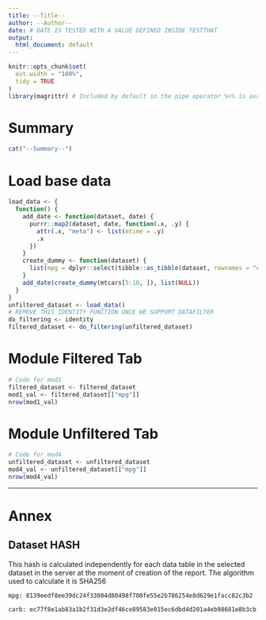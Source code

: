 ```yaml
---
title: --Title--
author: --Author--
date: # DATE IS TESTED WITH A VALUE DEFINED INSIDE TESTTHAT
output:
  html_document: default
---
```


```r
knitr::opts_chunk$set(
  out.width = "100%",
  tidy = TRUE
)
library(magrittr) # Included by default so the pipe operator %>% is available
```

# Summary

```r
cat("--Summary--")
```

# Load base data

```r
load_data <- {
  function() {
    add_date <- function(dataset, date) {
      purrr::map2(dataset, date, function(.x, .y) {
        attr(.x, "meta") <- list(mtime = .y)
        .x
      })
    }
    create_dummy <- function(dataset) {
      list(mpg = dplyr::select(tibble::as_tibble(dataset, rownames = "car"), car, mpg), carb = dplyr::select(tibble::as_tibble(dataset, rownames = "car"), car, carb))
    }
    add_date(create_dummy(mtcars[5:10, ]), list(NULL))
  }
}
unfiltered_dataset <- load_data()
# REMOVE THIS IDENTITY FUNCTION ONCE WE SUPPORT DATAFILTER
do_filtering <- identity
filtered_dataset <- do_filtering(unfiltered_dataset)
```

# Module Filtered Tab
```r
# Code for mod1
filtered_dataset <- filtered_dataset
mod1_val <- filtered_dataset[["mpg"]]
nrow(mod1_val)
```

# Module Unfiltered Tab
```r
# Code for mod4
unfiltered_dataset <- unfiltered_dataset
mod4_val <- unfiltered_dataset[["mpg"]]
nrow(mod4_val)
```

---
# Annex

## Dataset HASH

This hash is calculated independently for each data table in the selected dataset in the server at the moment of creation of the report. The algorithm used to calculate it is SHA256

```
mpg: 8139eedf8ee39dc24f33004d80498f700fe55e2b786254e8d629e1facc82c3b2

carb: ec77f8e1ab83a1b2f31d3e2df46ce89583e015ec6dbd4d201a4eb98681e8b3cb
```

